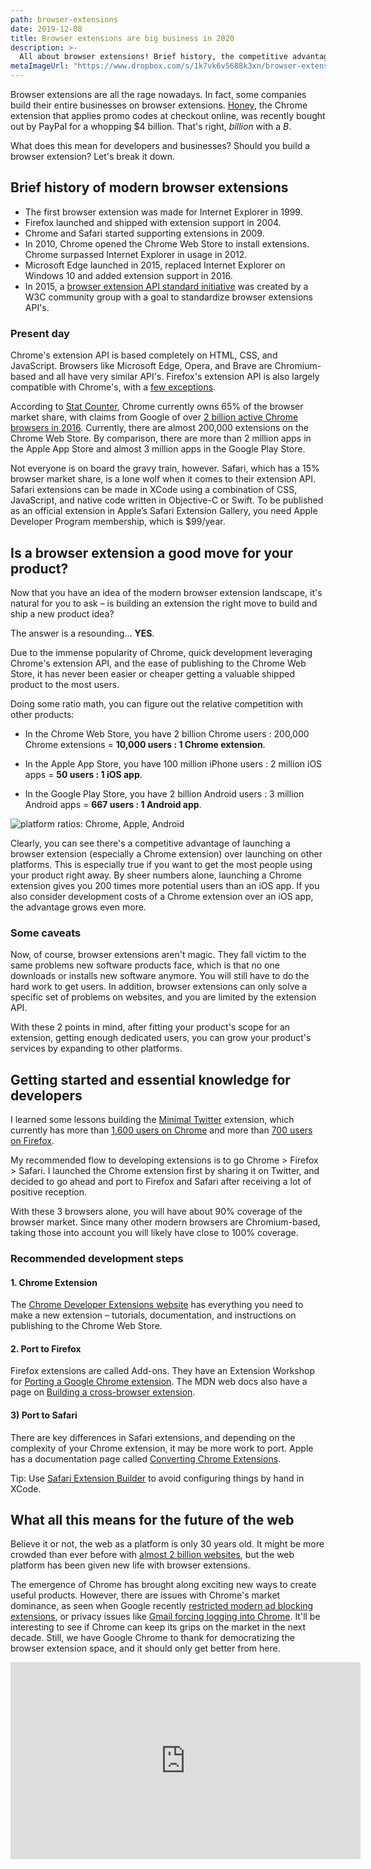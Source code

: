 ```yaml
---
path: browser-extensions
date: 2019-12-08
title: Browser extensions are big business in 2020
description: >-
  All about browser extensions! Brief history, the competitive advantage, lessons learned,  getting started, and thoughts on what it means for the future of the web.
metaImageUrl: "https://www.dropbox.com/s/1k7vk6v5688k3xn/browser-extensions.jpg?raw=1"
---
```


<!-- prettier-ignore -->
Browser extensions are all the rage nowadays. In fact, some companies build their entire businesses on browser extensions. [Honey](https://www.joinhoney.com/), the Chrome extension that applies promo codes at checkout online, was recently bought out by PayPal for a whopping $4 billion. That's right, _billion_ with a _B_.

What does this mean for developers and businesses? Should you build a browser extension? Let's break it down.

## Brief history of modern browser extensions

- The first browser extension was made for Internet Explorer in 1999.
- Firefox launched and shipped with extension support in 2004.
- Chrome and Safari started supporting extensions in 2009.
- In 2010, Chrome opened the Chrome Web Store to install extensions. Chrome surpassed Internet Explorer in usage in 2012.
- Microsoft Edge launched in 2015, replaced Internet Explorer on Windows 10 and added extension support in 2016.
- In 2015, a [browser extension API standard initiative](https://browserext.github.io/browserext/) was created by a W3C community group with a goal to standardize browser extensions API's.

### Present day

Chrome's extension API is based completely on HTML, CSS, and JavaScript. Browsers like Microsoft Edge, Opera, and Brave are Chromium-based and all have very similar API's. Firefox's extension API is also largely compatible with Chrome's, with a [few exceptions](https://developer.mozilla.org/en-US/docs/Mozilla/Add-ons/WebExtensions/Chrome_incompatibilities).

According to [Stat Counter](https://gs.statcounter.com/browser-market-share), Chrome currently owns 65% of the browser market share, with claims from Google of over [2 billion active Chrome browsers in 2016](https://techcrunch.com/2016/11/10/google-says-there-are-now-2-billion-active-chrome-installs/). Currently, there are almost 200,000 extensions on the Chrome Web Store. By comparison, there are more than 2 million apps in the Apple App Store and almost 3 million apps in the Google Play Store.

<!-- prettier-ignore -->
Not everyone is on board the gravy train, however. Safari, which has a 15% browser market share, is a lone wolf when it comes to their extension API. Safari extensions can be made in XCode using a combination of CSS, JavaScript, and native code written in Objective-C or Swift. To be published as an official extension in Apple’s Safari Extension Gallery, you need Apple Developer Program membership, which is $99/year.

## Is a browser extension a good move for your product?

Now that you have an idea of the modern browser extension landscape, it's natural for you to ask – is building an extension the right move to build and ship a new product idea?

The answer is a resounding... **YES**.

Due to the immense popularity of Chrome, quick development leveraging Chrome's extension API, and the ease of publishing to the Chrome Web Store, it has never been easier or cheaper getting a valuable shipped product to the most users.

Doing some ratio math, you can figure out the relative competition with other products:

- In the Chrome Web Store, you have 2 billion Chrome users : 200,000 Chrome extensions = **10,000 users : 1 Chrome extension**.

- In the Apple App Store, you have 100 million iPhone users : 2 million iOS apps = **50 users : 1 iOS app**.

- In the Google Play Store, you have 2 billion Android users : 3 million Android apps = **667 users : 1 Android app**.

![platform ratios: Chrome, Apple, Android](./ratio.png)

Clearly, you can see there's a competitive advantage of launching a browser extension (especially a Chrome extension) over launching on other platforms. This is especially true if you want to get the most people using your product right away. By sheer numbers alone, launching a Chrome extension gives you 200 times more potential users than an iOS app. If you also consider development costs of a Chrome extension over an iOS app, the advantage grows even more.

### Some caveats

Now, of course, browser extensions aren't magic. They fall victim to the same problems new software products face, which is that no one downloads or installs new software anymore. You will still have to do the hard work to get users. In addition, browser extensions can only solve a specific set of problems on websites, and you are limited by the extension API.

With these 2 points in mind, after fitting your product's scope for an extension, getting enough dedicated users, you can grow your product's services by expanding to other platforms.

## Getting started and essential knowledge for developers

I learned some lessons building the [Minimal Twitter](https://twang.dev/minimal-twitter/) extension, which currently has more than [1,600 users on Chrome](https://chrome.google.com/webstore/detail/minimal-twitter/pobhoodpcipjmedfenaigbeloiidbflp) and more than [700 users on Firefox](https://addons.mozilla.org/en-US/firefox/addon/min-twitter/).

My recommended flow to developing extensions is to go Chrome > Firefox > Safari. I launched the Chrome extension first by sharing it on Twitter, and decided to go ahead and port to Firefox and Safari after receiving a lot of positive reception.


<Tweet tweetId="1151678982229643264" />

With these 3 browsers alone, you will have about 90% coverage of the browser market. Since many other modern browsers are Chromium-based, taking those into account you will likely have close to 100% coverage.

### Recommended development steps

#### 1. Chrome Extension

The [Chrome Developer Extensions website](https://developer.chrome.com/extensions) has everything you need to make a new extension – tutorials, documentation, and instructions on publishing to the Chrome Web Store.

#### 2. Port to Firefox

Firefox extensions are called Add-ons. They have an Extension Workshop for [Porting a Google Chrome extension](https://extensionworkshop.com/documentation/develop/porting-a-google-chrome-extension/). The MDN web docs also have a page on [Building a cross-browser extension](https://developer.mozilla.org/en-US/docs/Mozilla/Add-ons/WebExtensions/Build_a_cross_browser_extension).

#### 3) Port to Safari

There are key differences in Safari extensions, and depending on the complexity of your Chrome extension, it may be more work to port. Apple has a documentation page called [Converting Chrome Extensions](https://developer.apple.com/library/archive/documentation/UserExperience/Conceptual/SafariExtensionsConversionGuide/Chapters/Chrome.html).

Tip: Use [Safari Extension Builder](https://developer.apple.com/library/archive/documentation/Tools/Conceptual/SafariExtensionGuide/UsingExtensionBuilder/UsingExtensionBuilder.html) to avoid configuring things by hand in XCode.

## What all this means for the future of the web

Believe it or not, the web as a platform is only 30 years old. It might be more crowded than ever before with [almost 2 billion websites](https://www.internetlivestats.com/total-number-of-websites/), but the web platform has been given new life with browser extensions.

The emergence of Chrome has brought along exciting new ways to create useful products. However, there are issues with Chrome's market dominance, as seen when Google recently [restricted modern ad blocking extensions](https://ww.9to5google.com/2019/05/29/chrome-ad-blocking-enterprise-manifest-v3/), or privacy issues like [Gmail forcing logging into Chrome](https://gizmodo.com/google-chrome-is-now-quietly-forcing-you-to-log-in-here-1829265681). It'll be interesting to see if Chrome can keep its grips on the market in the next decade. Still, we have Google Chrome to thank for democratizing the browser extension space, and it should only get better from here.

<iframe
  width="560"
  height="315"
  src="https://www.youtube.com/embed/es9DNe0l0Qo"
  frameborder="0"
  allow="accelerometer; autoplay; encrypted-media; gyroscope; picture-in-picture"
  allowfullscreen
></iframe>

